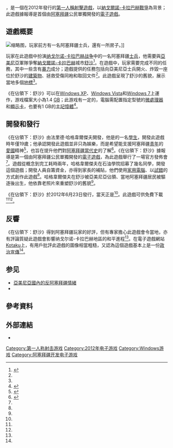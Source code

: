 {{NoteTA
| G1=地名
| G2=Games
}}
{{Infobox VG
| title = 在佔領下：舒沙
| image = 在佔領下：舒沙.jpg
| original = az:İşğal Altında: Şuşa
| genre = [[第一人称射击游戏|第一人称射击游戏]]
| platforms = [[Microsoft_Windows|Microsoft Windows]]
| developer = 法里德·哈格韋爾傑夫
| publisher = AzDimension
| released = 2012年6月23日
}}

{{Vgname|在佔領下：舒沙|az=İşğal Altında: Şuşa}}，是一個在2012年發行的[[第一人稱射擊遊戲|第一人稱射擊遊戲]]，以[[納戈爾諾-卡拉巴赫戰爭|納戈爾諾-卡拉巴赫戰爭]]為背景；此遊戲據報導是首個由[[阿塞拜疆|阿塞拜疆]]公民單獨開發的[[電子遊戲|電子遊戲]]。

== 遊戲概要 ==
[[File:在佔領下：舒沙2.jpg|缩略图]]，玩家前方有一名阿塞拜疆士兵，還有一所房子。]]

玩家在此遊戲中扮演[[纳戈尔诺-卡拉巴赫战争|纳戈尔诺-卡拉巴赫战争]]中的一名阿塞拜疆[[士兵|士兵]]，他需要與[[亞美尼亞|亞美尼亞]]軍隊爭奪[[納戈爾諾-卡拉巴赫|納戈爾諾-卡拉巴赫]]城市[[舒沙|舒沙]]<ref name="Rate">{{cite web |author1=Luke Plunkett |title=A Video Game Based on a War You've Probably Never Heard of |url=http://kotaku.com/5936774/a-video-game-based-on-a-war-youve-probably-never-heard-of |website=Kotaku |accessdate=2015-08-14 |archiveurl=https://archive.is/20150813155214/http://kotaku.com/5936774/a-video-game-based-on-a-war-youve-probably-never-heard-of |archivedate=2015-08-13 |deadurl=no |date=2012-08-22 }}</ref>。在遊戲中，玩家需要完成不同的任務，其中一些含有[[暴力|暴力]]成分；遊戲提供的任務包括向亞美尼亞士兵開火、炸毀一座位於舒沙的[[建築物|建築物]]、拯救受傷同袍和取回文件<ref name="Kill" />。此遊戲呈現了舒沙的舊貌，展示當地多個[[地標|地標]]<ref name="Kill" />。

《在佔領下：舒沙》可以在[[Windows_XP|Windows XP]]、[[Windows_Vista|Windows Vista]]和[[Windows_7|Windows 7]]上運作，游戏檔案大小為1.4 [[吉字节|GB]]；此游戏有一定的{{link-en|硬件需求|System requirements}}，電腦需配置指定型號的[[微處理器|微處理器]]和[[顯示卡|顯示卡]]，也要有1 GB的[[主記憶體|主記憶體]]<ref>{{cite web |author1=Tural Ağayev |title=İşgal Altında PC (2012) |url=http://windows-az.com/12845-degal-altdnda-pc-2012.html |website=Windows-Az.Com |accessdate=2015-08-14 |archiveurl=https://archive.is/20150813155110/http://windows-az.com/12845-degal-altdnda-pc-2012.html |archivedate=2015-08-13 |deadurl=no |date=2013-04-25 }}</ref>。

== 開發和發行 ==

《在佔領下：舒沙》由法里德·哈格韋爾傑夫開發，他是{{link-en|阿塞拜疆國家石油學院|Azerbaijan State Oil Academy}}的一名[[學生|學生]]，開發此遊戲時年僅19歲；他承認開發此遊戲並非只為娛樂，而是希望能支援阿塞拜疆[[青年|青年]]的[[愛國|愛國]]精神<ref name="Kill">{{cite news |title=Azerbaijan: Video Game Revisits Nagorno-Karabakh War |url=http://www.eurasianet.org/node/65808 |accessdate=2015-08-13 |agency=EurasiaNet |date=2012-08-21 |archiveurl=https://archive.is/20130414195926/http://www.eurasianet.org/node/65808 |archivedate=2013-04-14 |deadurl=no }}</ref>，也旨在提升他們對[[阿塞拜疆历史#独立阿塞拜疆|阿塞拜疆當代史]]的了解<ref name="Hist">{{cite news |title=В Азербайджане впервые создана компьютерная игра о Карабахской войне |url=http://1news.az/economy/tech/20120622121422165.html |accessdate=2015-08-13 |agency=1NEWS.AZ |archiveurl=https://archive.is/20150813134716/http://1news.az/economy/tech/20120622121422165.html |archivedate=2015-08-13 |deadurl=yes }}</ref>。《在佔領下：舒沙》據報導是第一個由阿塞拜疆公民單獨開發的[[電子遊戲|電子遊戲]]，{{link-en|阿塞拜疆青年和體育部|Ministry of Youth and Sports (Azerbaijan)}}為此遊戲舉行了一場官方發佈會<ref name="Kill" />。遊戲從概念到完工耗時兩年，哈格韋爾傑夫在石油學院招募了幾名同學，開發這個遊戲；開發人員自籌資金，亦得到家長的補貼，他們使用[[家用電腦|家用電腦]]、以[[試錯|試錯]]的方式創作此遊戲<ref name="Kill" />。哈格韋爾傑夫在舒沙被亞美尼亞佔領、當地阿塞拜疆居民被驅逐後出生，他依靠老照片來重塑舒沙的舊貌<ref name="Kill" />。

《在佔領下：舒沙》於2012年6月23日發行，當天正是{{link-en|阿塞拜疆武裝部隊日|Day of the Armed Forces of Azerbaijan}}<ref name="Hist" />。此遊戲可供免費下載<ref name="Kill" /><ref name="Hist" />。

== 反響 ==

《在佔領下：舒沙》得到阿塞拜疆玩家的好評，但有專家擔心此遊戲會令當地{{link-en|阿塞拜疆國內的反亞美尼亞情緒|Anti-Armenianism in Azerbaijan|出現攻击性的情緒}}，亦有評論質疑此遊戲會影響纳戈尔诺-卡拉巴赫地區的和平進程<ref name="Kill" />。在電子遊戲網站[[Kotaku|Kotaku]]上，有用戶批評此遊戲的圖像相當粗糙，又認為這個遊戲基本上是一份[[政治宣傳|政治宣傳]]<ref name="Rate" />。

== 参见 ==
* [[亞美尼亞國內的反阿塞拜疆情緒|亞美尼亞國內的反阿塞拜疆情緒]]
* {{link-en|阿塞拜疆國內的反亞美尼亞情緒|Anti-Armenianism in Azerbaijan}}

== 參考資料 ==
{{reflist|30em}}

== 外部連結 ==
* {{youtube|PIWlIfNhQCw|İşgal Altında: Şuşa. Launch Trailer.}}

[[Category:第一人称射击游戏|Category:第一人称射击游戏]]
[[Category:2012年电子游戏|Category:2012年电子游戏]]
[[Category:Windows游戏|Category:Windows游戏]]
[[Category:阿塞拜疆开发电子游戏|Category:阿塞拜疆开发电子游戏]]